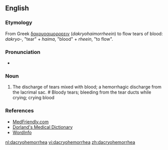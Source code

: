 ==English==
===Etymology===
From Greek [[δακρυοαιμορρεειν]] (''dakryohaimorrheein'') to flow tears of blood: ''dakryo-'', "tear" + ''haima'', "blood" + ''rheein'', "to flow".

===Pronunciation===
* {{IPA|/ˌdak´re-o-hem´o-re´ə/}}

===Noun===
{{en-noun|dacryohemorrhea}}

# {{symptom}} The discharge of tears mixed with blood; a hemorrhagic discharge from the lacrimal sac. # Bloody tears; bleeding from the tear ducts while crying; crying blood

===References===
* [http://www.medfriendly.com/dacryohemorrhea.html MedFriendly.com]
* [http://www.mercksource.com/pp/us/cns/cns_hl_dorlands.jspzQzpgzEzzSzppdocszSzuszSzcommonzSzdorlandszSzdorlandzSzdmd_d_01zPzhtm Dorland's Medical Dictionary]
* [http://www.wordinfo.info/words/index/info/view_unit/613/3/?spage=1&letter=D WordInfo]

[[nl:dacryohemorrhea]]
[[vi:dacryohemorrhea]]
[[zh:dacryohemorrhea]]